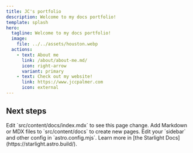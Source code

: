```yaml
---
title: JC's portfolio
description: Welcome to my docs portfolio!
template: splash
hero:
  tagline: Welcome to my docs portfolio!
  image:
    file: ../../assets/houston.webp
  actions:
    - text: About me
      link: /about/about-me.md/
      icon: right-arrow
      variant: primary
    - text: Check out my website!
      link: https://www.jccpalmer.com
      icon: external
---
```



## Next steps

<CardGrid stagger>
	<Card title="Update content" icon="pencil">
		Edit `src/content/docs/index.mdx` to see this page change.
	</Card>
	<Card title="Add new content" icon="add-document">
		Add Markdown or MDX files to `src/content/docs` to create new pages.
	</Card>
	<Card title="Configure your site" icon="setting">
		Edit your `sidebar` and other config in `astro.config.mjs`.
	</Card>
	<Card title="Read the docs" icon="open-book">
		Learn more in [the Starlight Docs](https://starlight.astro.build/).
	</Card>
</CardGrid>
